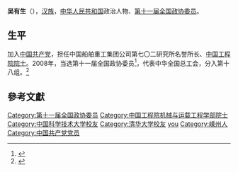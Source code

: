 '''吴有生'''（{{bd|1942年|4月2日|}}），[[汉族|汉族]]，[[中华人民共和国|中华人民共和国]]政治人物、[[第十一届全国政协委员|第十一届全国政协委员]]。

==生平==
加入[[中国共产党|中国共产党]]，担任中国船舶重工集团公司第七〇二研究所名誉所长、[[中国工程院院士|中国工程院院士]]。2008年，当选第十一届全国政协委员<ref>{{cite news|title=第十一届全国政协委员名单|url=http://www.indaa.com.cn/zt/2009qglh/zxzs/200903/t20090303_127573.html|accessdate=2013-04-09|newspaper=新华社北京1月25日电 中国人民政治协商会议第十一届全国委员会委员名单(共2237人，2008年1月25日政协第十届全国委员会常务委员会第二十次会议通过)|date=2008年1月25日|deadurl=yes|archiveurl=https://web.archive.org/web/20130928014403/http://www.indaa.com.cn/zt/2009qglh/zxzs/200903/t20090303_127573.html|archivedate=2013年9月28日}}</ref>，代表中华全国总工会，分入第十八组。<ref>{{cite news|title=全国政协信息-吴有生|url=http://www.cppcc.gov.cn/CMS/wylibary/showJcwyxtInfoWylibary.action?tabJcwyxt.guid=11W0005620&wytype=wjwy|accessdate=2013-04-11|newspaper=全国政协委员会|archive-date=2019-06-09|archive-url=https://web.archive.org/web/20190609051844/http://www.cppcc.gov.cn/CMS/wylibary/showJcwyxtInfoWylibary.action?tabJcwyxt.guid=11W0005620&wytype=wjwy|dead-url=no}}</ref>

==參考文獻==
{{reflist}}

{{中国工程院机械与运载工程学部院士}}
{{中国政治人物小作品}}
{{Authority control}}
{{DEFAULTSORT:Wu yousheng}}
[[Category:第十一届全国政协委员|Category:第十一届全国政协委员]]
[[Category:中国工程院机械与运载工程学部院士|Category:中国工程院机械与运载工程学部院士]]
[[Category:中国科学技术大学校友|Category:中国科学技术大学校友]]
[[Category:清华大学校友|Category:清华大学校友]]
[[Category:吴姓|you]]
[[Category:嵊州人|Category:嵊州人]]
[[Category:中国共产党党员|Category:中国共产党党员]]